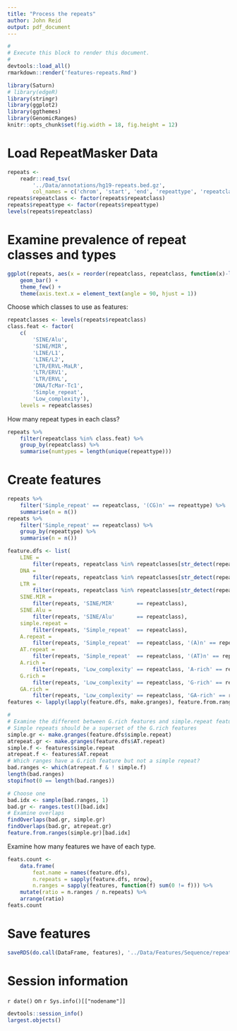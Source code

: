```yaml
---
title: "Process the repeats"
author: John Reid
output: pdf_document
---
```


```r
#
# Execute this block to render this document.
#
devtools::load_all()
rmarkdown::render('features-repeats.Rmd')
```

```r
library(Saturn)
# library(edgeR)
library(stringr)
library(ggplot2)
library(ggthemes)
library(GenomicRanges)
knitr::opts_chunk$set(fig.width = 18, fig.height = 12)
```


# Load RepeatMasker Data

```r
repeats <-
    readr::read_tsv(
        '../Data/annotations/hg19-repeats.bed.gz',
        col_names = c('chrom', 'start', 'end', 'repeattype', 'repeatclass'))
repeats$repeatclass <- factor(repeats$repeatclass)
repeats$repeattype <- factor(repeats$repeattype)
levels(repeats$repeatclass)
```


# Examine prevalence of repeat classes and types

```r
ggplot(repeats, aes(x = reorder(repeatclass, repeatclass, function(x)-length(x)))) +
    geom_bar() +
    theme_few() +
    theme(axis.text.x = element_text(angle = 90, hjust = 1))
```

Choose which classes to use as features:
```r
repeatclasses <- levels(repeats$repeatclass)
class.feat <- factor(
    c(
        'SINE/Alu',
        'SINE/MIR',
        'LINE/L1',
        'LINE/L2',
        'LTR/ERVL-MaLR',
        'LTR/ERV1',
        'LTR/ERVL',
        'DNA/TcMar-Tc1',
        'Simple_repeat',
        'Low_complexity'),
    levels = repeatclasses)
```

How many repeat types in each class?
```r
repeats %>%
    filter(repeatclass %in% class.feat) %>%
    group_by(repeatclass) %>%
    summarise(numtypes = length(unique(repeattype)))
```


# Create features

```r
repeats %>%
    filter('Simple_repeat' == repeatclass, '(CG)n' == repeattype) %>%
    summarise(n = n())
repeats %>%
    filter('Simple_repeat' == repeatclass) %>%
    group_by(repeattype) %>%
    summarise(n = n())
```

```r
feature.dfs <- list(
    LINE =
        filter(repeats, repeatclass %in% repeatclasses[str_detect(repeatclasses, 'LINE')]),
    DNA =
        filter(repeats, repeatclass %in% repeatclasses[str_detect(repeatclasses, 'DNA')]),
    LTR =
        filter(repeats, repeatclass %in% repeatclasses[str_detect(repeatclasses, 'LTR')]),
    SINE.MIR =
        filter(repeats, 'SINE/MIR'       == repeatclass),
    SINE.Alu =
        filter(repeats, 'SINE/Alu'       == repeatclass),
    simple.repeat =
        filter(repeats, 'Simple_repeat'  == repeatclass),
    A.repeat =
        filter(repeats, 'Simple_repeat'  == repeatclass, '(A)n' == repeattype  | '(T)n' == repeattype),
    AT.repeat =
        filter(repeats, 'Simple_repeat'  == repeatclass, '(AT)n' == repeattype | '(TA)n' == repeattype),
    A.rich =
        filter(repeats, 'Low_complexity' == repeatclass, 'A-rich' == repeattype),
    G.rich =
        filter(repeats, 'Low_complexity' == repeatclass, 'G-rich' == repeattype),
    GA.rich =
        filter(repeats, 'Low_complexity' == repeatclass, 'GA-rich' == repeattype))
features <- lapply(lapply(feature.dfs, make.granges), feature.from.ranges)
```

```r
#
# Examine the different between G.rich features and simple.repeat features
# Simple repeats should be a superset of the G.rich features
simple.gr <- make.granges(feature.dfs$simple.repeat)
atrepeat.gr <- make.granges(feature.dfs$AT.repeat)
simple.f <- features$simple.repeat
atrepeat.f <- features$AT.repeat
# Which ranges have a G.rich feature but not a simple repeat?
bad.ranges <- which(atrepeat.f & ! simple.f)
length(bad.ranges)
stopifnot(0 == length(bad.ranges))

# Choose one
bad.idx <- sample(bad.ranges, 1)
bad.gr <- ranges.test()[bad.idx]
# Examine overlaps
findOverlaps(bad.gr, simple.gr)
findOverlaps(bad.gr, atrepeat.gr)
feature.from.ranges(simple.gr)[bad.idx]
```

Examine how many features we have of each type.
```r
feats.count <-
    data.frame(
        feat.name = names(feature.dfs),
        n.repeats = sapply(feature.dfs, nrow),
        n.ranges = sapply(features, function(f) sum(0 != f))) %>%
    mutate(ratio = n.ranges / n.repeats) %>%
    arrange(ratio)
feats.count
```


# Save features

```r
saveRDS(do.call(DataFrame, features), '../Data/Features/Sequence/repeats.rds')
```


# Session information

`r date()` on `r Sys.info()[["nodename"]]`
```r
devtools::session_info()
largest.objects()
```

